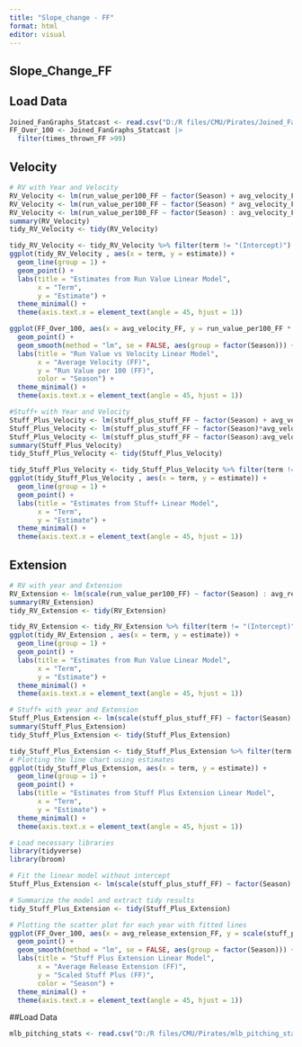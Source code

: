 ```yaml
---
title: "Slope_change - FF"
format: html
editor: visual
---
```


## Slope_Change_FF

## Load Data
```r
Joined_FanGraphs_Statcast <- read.csv("D:/R files/CMU/Pirates/Joined_FanGraphs_Statcast.csv")
FF_Over_100 <- Joined_FanGraphs_Statcast |>
  filter(times_thrown_FF >99)
```

## Velocity
```r
# RV with Year and Velocity
RV_Velocity <- lm(run_value_per100_FF ~ factor(Season) + avg_velocity_FF, data = FF_Over_100)
RV_Velocity <- lm(run_value_per100_FF ~ factor(Season) * avg_velocity_FF, data = FF_Over_100)
RV_Velocity <- lm(run_value_per100_FF ~ factor(Season) : avg_velocity_FF, data = FF_Over_100)
summary(RV_Velocity)
tidy_RV_Velocity <- tidy(RV_Velocity)
```
```r
tidy_RV_Velocity <- tidy_RV_Velocity %>% filter(term != "(Intercept)")
ggplot(tidy_RV_Velocity , aes(x = term, y = estimate)) +
  geom_line(group = 1) +
  geom_point() +
  labs(title = "Estimates from Run Value Linear Model",
       x = "Term",
       y = "Estimate") +
  theme_minimal() +
  theme(axis.text.x = element_text(angle = 45, hjust = 1))
```


```r
ggplot(FF_Over_100, aes(x = avg_velocity_FF, y = run_value_per100_FF * 100, color = factor(Season))) +
  geom_point() +
  geom_smooth(method = "lm", se = FALSE, aes(group = factor(Season))) +
  labs(title = "Run Value vs Velocity Linear Model",
       x = "Average Velocity (FF)",
       y = "Run Value per 100 (FF)",
       color = "Season") +
  theme_minimal() +
  theme(axis.text.x = element_text(angle = 45, hjust = 1))
```


```r
#Stuff+ with Year and Velocity
Stuff_Plus_Velocity <- lm(stuff_plus_stuff_FF ~ factor(Season) + avg_velocity_FF, data = FF_Over_100)
Stuff_Plus_Velocity <- lm(stuff_plus_stuff_FF ~ factor(Season)*avg_velocity_FF, data = FF_Over_100)
Stuff_Plus_Velocity <- lm(stuff_plus_stuff_FF ~ factor(Season):avg_velocity_FF -1, data = FF_Over_100)
summary(Stuff_Plus_Velocity)
tidy_Stuff_Plus_Velocity <- tidy(Stuff_Plus_Velocity)
```
```r
tidy_Stuff_Plus_Velocity <- tidy_Stuff_Plus_Velocity %>% filter(term != "(Intercept)")
ggplot(tidy_Stuff_Plus_Velocity , aes(x = term, y = estimate)) +
  geom_line(group = 1) +
  geom_point() +
  labs(title = "Estimates from Stuff+ Linear Model",
       x = "Term",
       y = "Estimate") +
  theme_minimal() +
  theme(axis.text.x = element_text(angle = 45, hjust = 1))
```



## Extension
```r
# RV with year and Extension
RV_Extension <- lm(scale(run_value_per100_FF) ~ factor(Season) : avg_release_extension_FF, data = FF_Over_100)
summary(RV_Extension)
tidy_RV_Extension <- tidy(RV_Extension)
```
```r
tidy_RV_Extension <- tidy_RV_Extension %>% filter(term != "(Intercept)")
ggplot(tidy_RV_Extension , aes(x = term, y = estimate)) +
  geom_line(group = 1) +
  geom_point() +
  labs(title = "Estimates from Run Value Linear Model",
       x = "Term",
       y = "Estimate") +
  theme_minimal() +
  theme(axis.text.x = element_text(angle = 45, hjust = 1))
```



```r
# Stuff+ with year and Extension
Stuff_Plus_Extension <- lm(scale(stuff_plus_stuff_FF) ~ factor(Season) : avg_release_extension_FF , data = FF_Over_100)
summary(Stuff_Plus_Extension)
tidy_Stuff_Plus_Extension <- tidy(Stuff_Plus_Extension)
```
```r
tidy_Stuff_Plus_Extension <- tidy_Stuff_Plus_Extension %>% filter(term != "(Intercept)")
# Plotting the line chart using estimates
ggplot(tidy_Stuff_Plus_Extension, aes(x = term, y = estimate)) +
  geom_line(group = 1) +
  geom_point() +
  labs(title = "Estimates from Stuff Plus Extension Linear Model",
       x = "Term",
       y = "Estimate") +
  theme_minimal() +
  theme(axis.text.x = element_text(angle = 45, hjust = 1))
```

```r
# Load necessary libraries
library(tidyverse)
library(broom)

# Fit the linear model without intercept
Stuff_Plus_Extension <- lm(scale(stuff_plus_stuff_FF) ~ factor(Season) : avg_release_extension_FF - 1, data = FF_Over_100)

# Summarize the model and extract tidy results
tidy_Stuff_Plus_Extension <- tidy(Stuff_Plus_Extension)

# Plotting the scatter plot for each year with fitted lines
ggplot(FF_Over_100, aes(x = avg_release_extension_FF, y = scale(stuff_plus_stuff_FF), color = factor(Season))) +
  geom_point() +
  geom_smooth(method = "lm", se = FALSE, aes(group = factor(Season))) +
  labs(title = "Stuff Plus Extension Linear Model",
       x = "Average Release Extension (FF)",
       y = "Scaled Stuff Plus (FF)",
       color = "Season") +
  theme_minimal() +
  theme(axis.text.x = element_text(angle = 45, hjust = 1))

```


##Load Data
```r
mlb_pitching_stats <- read.csv("D:/R files/CMU/Pirates/mlb_pitching_stats_2020-24.csv")
```

